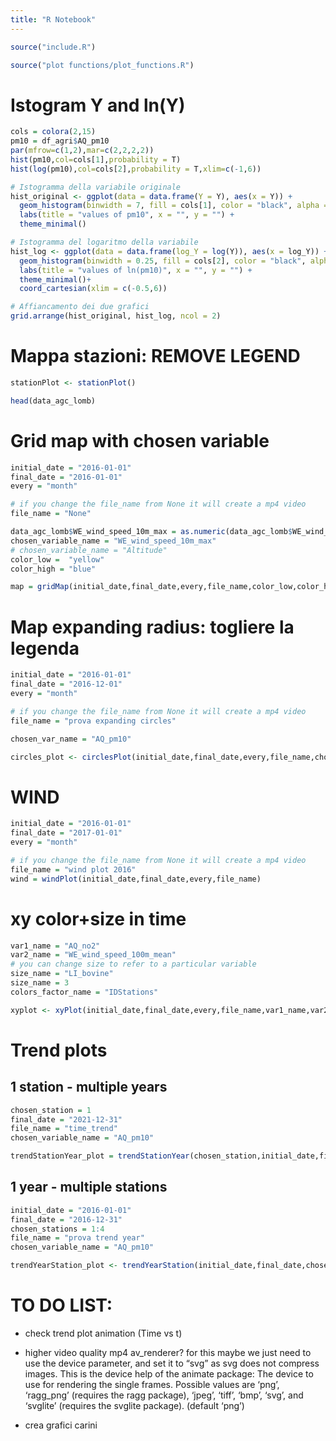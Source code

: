 ```yaml
---
title: "R Notebook"
---
```


```r
source("include.R")
```

```r
source("plot functions/plot_functions.R")
```

# Istogram Y and ln(Y)

```r
cols = colora(2,15)
pm10 = df_agri$AQ_pm10
par(mfrow=c(1,2),mar=c(2,2,2,2))
hist(pm10,col=cols[1],probability = T)
hist(log(pm10),col=cols[2],probability = T,xlim=c(-1,6))
```


```r
# Istogramma della variabile originale
hist_original <- ggplot(data = data.frame(Y = Y), aes(x = Y)) +
  geom_histogram(binwidth = 7, fill = cols[1], color = "black", alpha = 0.7) +
  labs(title = "values of pm10", x = "", y = "") +
  theme_minimal()

# Istogramma del logaritmo della variabile
hist_log <- ggplot(data = data.frame(log_Y = log(Y)), aes(x = log_Y)) +
  geom_histogram(binwidth = 0.25, fill = cols[2], color = "black", alpha = 0.7) +
  labs(title = "values of ln(pm10)", x = "", y = "") +
  theme_minimal()+
  coord_cartesian(xlim = c(-0.5,6))

# Affiancamento dei due grafici
grid.arrange(hist_original, hist_log, ncol = 2)
```



# Mappa stazioni: REMOVE LEGEND
```r
stationPlot <- stationPlot()
```


```r
head(data_agc_lomb)
```

# Grid map with chosen variable 
```r
initial_date = "2016-01-01"
final_date = "2016-01-01"
every = "month"

# if you change the file_name from None it will create a mp4 video
file_name = "None"

data_agc_lomb$WE_wind_speed_10m_max = as.numeric(data_agc_lomb$WE_wind_speed_10m_max)
chosen_variable_name = "WE_wind_speed_10m_max"
# chosen_variable_name = "Altitude"
color_low =  "yellow"
color_high = "blue"

map = gridMap(initial_date,final_date,every,file_name,color_low,color_high,chosen_variable_name)
```


#  Map expanding radius: togliere la legenda

```r
initial_date = "2016-01-01"
final_date = "2016-12-01"
every = "month"

# if you change the file_name from None it will create a mp4 video
file_name = "prova expanding circles"

chosen_var_name = "AQ_pm10" 

circles_plot <- circlesPlot(initial_date,final_date,every,file_name,chosen_var_name)
```


# WIND  

```r
initial_date = "2016-01-01"
final_date = "2017-01-01"
every = "month"

# if you change the file_name from None it will create a mp4 video
file_name = "wind plot 2016"
wind = windPlot(initial_date,final_date,every,file_name)
```


# xy color+size in time
```r
var1_name = "AQ_no2"
var2_name = "WE_wind_speed_100m_mean"
# you can change size to refer to a particular variable
size_name = "LI_bovine"
size_name = 3
colors_factor_name = "IDStations"

xyplot <- xyPlot(initial_date,final_date,every,file_name,var1_name,var2_name,size_name,colors_factor_name)

```
# Trend plots
## 1 station - multiple years

```r
chosen_station = 1
final_date = "2021-12-31"
file_name = "time_trend"
chosen_variable_name = "AQ_pm10"

trendStationYear_plot = trendStationYear(chosen_station,initial_date,final_date,file_name,chosen_variable_name)
```



## 1 year - multiple stations
```r
initial_date = "2016-01-01"
final_date = "2016-12-31"
chosen_stations = 1:4
file_name = "prova trend year"
chosen_variable_name = "AQ_pm10"

trendYearStation_plot <- trendYearStation(initial_date,final_date,chosen_stations,file_name,chosen_variable_name)
```


# TO DO LIST:
- check trend plot animation (Time vs t)

- higher video quality mp4 av_renderer?
	for this maybe we just need to use the device parameter, and set it to "svg" as svg does
	not compress images. This is the device help of the animate package:
	The device to use for rendering the single frames.
	Possible values are 'png', 'ragg_png' (requires the ragg package), 'jpeg',
	'tiff', 'bmp', 'svg', and 'svglite' (requires the svglite package). (default 'png')

- crea grafici carini







